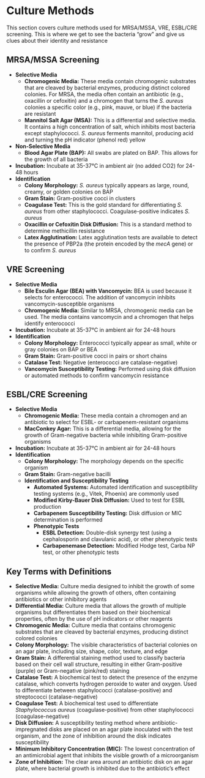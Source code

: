 # Culture Methods {-}

This section covers culture methods used for MRSA/MSSA, VRE, ESBL/CRE screening. This is where we get to see the bacteria "grow" and give us clues about their identity and resistance

##  **MRSA/MSSA Screening** {-}

*   **Selective Media**
    *   **Chromogenic Media:** These media contain chromogenic substrates that are cleaved by bacterial enzymes, producing distinct colored colonies. For MRSA, the media often contain an antibiotic (e.g., oxacillin or cefoxitin) and a chromogen that turns the *S. aureus* colonies a specific color (e.g., pink, mauve, or blue) if the bacteria are resistant
    *   **Mannitol Salt Agar (MSA):** This is a differential and selective media. It contains a high concentration of salt, which inhibits most bacteria except staphylococci. *S. aureus* ferments mannitol, producing acid and turning the pH indicator (phenol red) yellow
*   **Non-Selective Media**
    *   **Blood Agar Plate (BAP):** All swabs are plated on BAP. This allows for the growth of all bacteria
*   **Incubation:** Incubate at 35-37°C in ambient air (no added CO2) for 24-48 hours
*   **Identification**
    *   **Colony Morphology:** *S. aureus* typically appears as large, round, creamy, or golden colonies on BAP
    *   **Gram Stain:** Gram-positive cocci in clusters
    *   **Coagulase Test:** This is the gold standard for differentiating *S. aureus* from other staphylococci. Coagulase-positive indicates *S. aureus*
    *   **Oxacillin or Cefoxitin Disk Diffusion:** This is a standard method to determine methicillin resistance
    *   **Latex Agglutination:** Latex agglutination tests are available to detect the presence of PBP2a (the protein encoded by the *mecA* gene) or to confirm *S. aureus*

##  **VRE Screening** {-}

*   **Selective Media**
    *   **Bile Esculin Agar (BEA) with Vancomycin:** BEA is used because it selects for enterococci. The addition of vancomycin inhibits vancomycin-susceptible organisms
    *   **Chromogenic Media:** Similar to MRSA, chromogenic media can be used. The media contains vancomycin and a chromogen that helps identify enterococci
*   **Incubation:** Incubate at 35-37°C in ambient air for 24-48 hours
*   **Identification**
    *   **Colony Morphology:** Enterococci typically appear as small, white or gray colonies on BAP or BEA
    *   **Gram Stain:** Gram-positive cocci in pairs or short chains
    *   **Catalase Test:** Negative (enterococci are catalase-negative)
    *   **Vancomycin Susceptibility Testing:** Performed using disk diffusion or automated methods to confirm vancomycin resistance

##  **ESBL/CRE Screening** {-}

*   **Selective Media**
    *   **Chromogenic Media:** These media contain a chromogen and an antibiotic to select for ESBL- or carbapenem-resistant organisms
    *   **MacConkey Agar:** This is a differential media, allowing for the growth of Gram-negative bacteria while inhibiting Gram-positive organisms
*   **Incubation:** Incubate at 35-37°C in ambient air for 24-48 hours
*   **Identification**
    *   **Colony Morphology:** The morphology depends on the specific organism
    *   **Gram Stain:** Gram-negative bacilli
    *   **Identification and Susceptibility Testing**
        *   **Automated Systems:** Automated identification and susceptibility testing systems (e.g., Vitek, Phoenix) are commonly used
        *   **Modified Kirby-Bauer Disk Diffusion:** Used to test for ESBL production
        *   **Carbapenem Susceptibility Testing:** Disk diffusion or MIC determination is performed
        *   **Phenotypic Tests**
            *   **ESBL Detection:** Double-disk synergy test (using a cephalosporin and clavulanic acid), or other phenotypic tests
            *   **Carbapenemase Detection:** Modified Hodge test, Carba NP test, or other phenotypic tests

## **Key Terms with Definitions** {-}

*   **Selective Media:** Culture media designed to inhibit the growth of some organisms while allowing the growth of others, often containing antibiotics or other inhibitory agents
*   **Differential Media:** Culture media that allows the growth of multiple organisms but differentiates them based on their biochemical properties, often by the use of pH indicators or other reagents
*   **Chromogenic Media:** Culture media that contains chromogenic substrates that are cleaved by bacterial enzymes, producing distinct colored colonies
*   **Colony Morphology:** The visible characteristics of bacterial colonies on an agar plate, including size, shape, color, texture, and edge
*   **Gram Stain:** A differential staining method used to classify bacteria based on their cell wall structure, resulting in either Gram-positive (purple) or Gram-negative (pink/red) staining
*   **Catalase Test:** A biochemical test to detect the presence of the enzyme catalase, which converts hydrogen peroxide to water and oxygen. Used to differentiate between staphylococci (catalase-positive) and streptococci (catalase-negative)
*   **Coagulase Test:** A biochemical test used to differentiate *Staphylococcus aureus* (coagulase-positive) from other staphylococci (coagulase-negative)
*   **Disk Diffusion:** A susceptibility testing method where antibiotic-impregnated disks are placed on an agar plate inoculated with the test organism, and the zone of inhibition around the disk indicates susceptibility
*   **Minimum Inhibitory Concentration (MIC):** The lowest concentration of an antimicrobial agent that inhibits the visible growth of a microorganism
*   **Zone of Inhibition:** The clear area around an antibiotic disk on an agar plate, where bacterial growth is inhibited due to the antibiotic's effect
